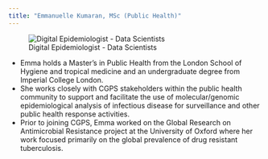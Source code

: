 ```yaml
---
title: "Emmanuelle Kumaran, MSc (Public Health)"
---
```


::: {layout-ncol="2"}
![Digital Epidemiologist - Data Scientists](/img/emma_cgps.jpg)

-   Emma holds a Master's in Public Health from the London School of Hygiene and tropical medicine and an undergraduate degree from Imperial College London.
-   She works closely with CGPS stakeholders within the public health community to support and facilitate the use of molecular/genomic epidemiological analysis of infectious disease for surveillance and other public health response activities.
-   Prior to joining CGPS, Emma worked on the Global Research on Antimicrobial Resistance project at the University of Oxford where her work focused primarily on the global prevalence of drug resistant tuberculosis.
:::
